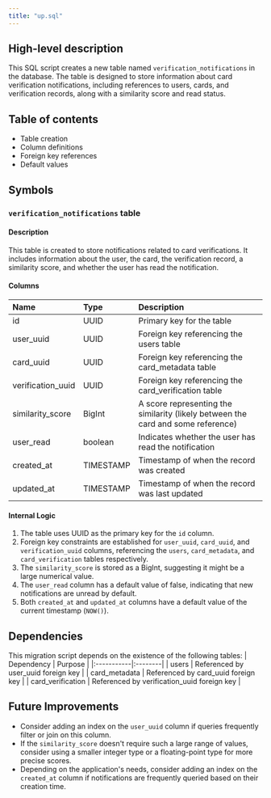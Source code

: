 ```yaml
---
title: "up.sql"
---
```


## High-level description
This SQL script creates a new table named `verification_notifications` in the database. The table is designed to store information about card verification notifications, including references to users, cards, and verification records, along with a similarity score and read status.

## Table of contents
- Table creation
- Column definitions
- Foreign key references
- Default values

## Symbols

### `verification_notifications` table
#### Description
This table is created to store notifications related to card verifications. It includes information about the user, the card, the verification record, a similarity score, and whether the user has read the notification.

#### Columns
| Name | Type | Description |
|:-----|:-----|:------------|
| id | UUID | Primary key for the table |
| user_uuid | UUID | Foreign key referencing the users table |
| card_uuid | UUID | Foreign key referencing the card_metadata table |
| verification_uuid | UUID | Foreign key referencing the card_verification table |
| similarity_score | BigInt | A score representing the similarity (likely between the card and some reference) |
| user_read | boolean | Indicates whether the user has read the notification |
| created_at | TIMESTAMP | Timestamp of when the record was created |
| updated_at | TIMESTAMP | Timestamp of when the record was last updated |

#### Internal Logic
1. The table uses UUID as the primary key for the `id` column.
2. Foreign key constraints are established for `user_uuid`, `card_uuid`, and `verification_uuid` columns, referencing the `users`, `card_metadata`, and `card_verification` tables respectively.
3. The `similarity_score` is stored as a BigInt, suggesting it might be a large numerical value.
4. The `user_read` column has a default value of false, indicating that new notifications are unread by default.
5. Both `created_at` and `updated_at` columns have a default value of the current timestamp (`NOW()`).

## Dependencies
This migration script depends on the existence of the following tables:
| Dependency | Purpose |
|:-----------|:--------|
| users | Referenced by user_uuid foreign key |
| card_metadata | Referenced by card_uuid foreign key |
| card_verification | Referenced by verification_uuid foreign key |

## Future Improvements
- Consider adding an index on the `user_uuid` column if queries frequently filter or join on this column.
- If the `similarity_score` doesn't require such a large range of values, consider using a smaller integer type or a floating-point type for more precise scores.
- Depending on the application's needs, consider adding an index on the `created_at` column if notifications are frequently queried based on their creation time.